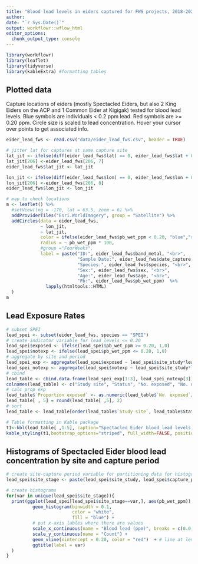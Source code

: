 ```yaml
---
title: "Blood lead levels in eiders captured for FWS projects, 2018-2022"
author: 
date: "`r Sys.Date()`"
output: workflowr::wflow_html
editor_options:
  chunk_output_type: console
---
```


```r
library(workflowr)
library(leaflet)
library(tidyverse)
library(kableExtra) #formatting tables

```

## Plotted data
Capture locations of eiders (mostly Spectacled Eiders, but also 2 King Eiders on the ACP and 1 Common Eider at Kigigak) tested for blood lead levels. Blue symbols are individuals < 0.2 ppm lead. Red symbols are >= 0.20 ppm. Circle size is scaled to lead concentration. Hover your cursor over points to get associated info. 

```r
eider_lead_fws <- read.csv("data/eider_lead_fws.csv", header = TRUE)

# jitter lat for captures at same capture site
lat_jit <- ifelse(diff(eider_lead_fws$lat) == 0, eider_lead_fws$lat + 0.001, eider_lead_fws$lat)
lat_jit[206] <-eider_lead_fws[206, 7]
eider_lead_fws$lat_jit <- lat_jit

lon_jit <- ifelse(diff(eider_lead_fws$lon) == 0, eider_lead_fws$lon + 0.001, eider_lead_fws$lon)
lon_jit[206] <-eider_lead_fws[206, 8]
eider_lead_fws$lon_jit <- lon_jit

# map to check locations
m <- leaflet() %>%
  #setView(lng = -170, lat = 63.5, zoom = 6) %>%
  addProviderTiles("Esri.WorldImagery", group = "Satellite") %>%
  addCircles(data = eider_lead_fws,
             ~ lon_jit,
             ~ lat_jit,
             color = ifelse(eider_lead_fws$pb_wet_ppm < 0.20, "blue","red"),
             radius = ~ pb_wet_ppm * 100,
             #group ="FourWeeks",
             label = paste("ID:", eider_lead_fws$band_metal, "<br>",
                           "Sample Date:", eider_lead_fws$date_capture, "<br>",
                           "Species:", eider_lead_fws$species, "<br>",
                           "Sex:", eider_lead_fws$sex, "<br>",
                           "Age:", eider_lead_fws$age, "<br>",
                           "Pb:", eider_lead_fws$pb_wet_ppm)  %>%
               lapply(htmltools::HTML)
  )
m
```

## Lead Exposure Rates

```r
# subset SPEI
lead_spei <- subset(eider_lead_fws, species == "SPEI")
# create indicator variable for lead levels <= 0.20
lead_spei$exposed <- ifelse(lead_spei$pb_wet_ppm >= 0.20, 1,0)
lead_spei$notexp <- ifelse(lead_spei$pb_wet_ppm <= 0.20, 1,0)
# aggregate by site and period
lead_spei_exp <- aggregate(lead_spei$exposed ~ lead_spei$site_study*lead_spei$capture_period, FUN = "sum")
lead_spei_notexp <- aggregate(lead_spei$notexp ~ lead_spei$site_study*lead_spei$capture_period, FUN = "sum")
# cbind 
lead_table <- cbind.data.frame(lead_spei_exp[1:3], lead_spei_notexp[3])
colnames(lead_table) <- c("Study site", "Status", "No. exposed", "No. unexposed")
# calc prop exp
lead_table$`Proportion exposed` <- as.numeric(lead_table$`No. exposed`/(lead_table$`No. exposed`+lead_table$`No. unexposed`))
lead_table[ , 5] = round(lead_table[ ,5], 2)
# sort
lead_table <- lead_table[order(lead_table$`Study site`, lead_table$Status, decreasing = FALSE), ]

# Table formatting in Kable package
t1<-kbl(lead_table[ ,1:5], caption="Spectacled Eider blood lead levels above 0.20 ppm (exposed) and below 0.20 ppm (unexposed) from samples collected on the Yukon-Kuskokwim Delta and Arctic Coastal Plain, Alaska, 2018-2022.")
kable_styling(t1,bootstrap_options="striped", full_width=FALSE, position="center")
```

## Histograms of Spectacled Eider blood lead concentration by site and capture period

```r
# create site-capture period variable for partitioning data for histograms
lead_spei$site_stage <- paste(lead_spei$site_study, lead_spei$capture_period, sep = "_")

# create histograms
for(var in unique(lead_spei$site_stage)){
  print(ggplot(lead_spei[lead_spei$site_stage==var,], aes(pb_wet_ppm)) +
          geom_histogram(binwidth = 0.1, 
                         color = "white", 
                         fill = "blue") +
          # put x-axis lables where there are values
          scale_x_continuous(name = "Blood lead (ppm)", breaks = c(0.0, 0.1, 0.2, 0.3, 0.4, 0.5, 0.8, 0.9, 1.1, 1.4, 1.5, 2.0, 3.3, 8.9)) +
          scale_y_continuous(name = "Count") +
          geom_vline(xintercept = 0.20, color = "red")  + # line at level interpreted as indicating exposure
          ggtitle(label = var)
  )
}
```
